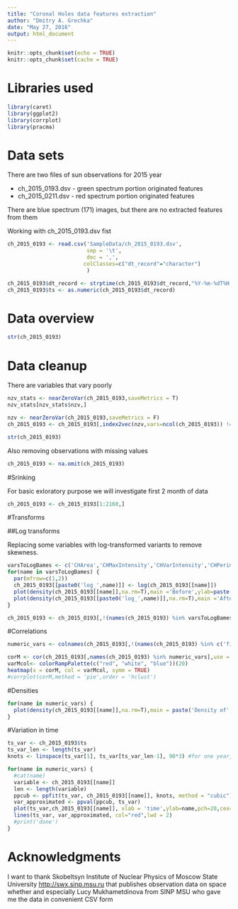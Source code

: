 ```yaml
---
title: "Coronal Holes data features extraction"
author: "Dmitry A. Grechka"
date: "May 27, 2016"
output: html_document
---
```


```r
knitr::opts_chunk$set(echo = TRUE)
knitr::opts_chunk$set(cache = TRUE)
```


# Libraries used

```r
library(caret)
library(ggplot2)
library(corrplot)
library(pracma)
```

# Data sets

There are two files of sun observations for 2015 year

  * ch_2015_0193.dsv - green spectrum portion originated features
  * ch_2015_0211.dsv - red spectrum portion originated features
  
There are blue spectrum (171) images, but there are no extracted features from them

Working with ch_2015_0193.dsv fist

```r
ch_2015_0193 <- read.csv('SampleData/ch_2015_0193.dsv',
                         sep = '\t',
                         dec = ',',
                        colClasses=c("dt_record"="character")
                         )

ch_2015_0193$dt_record <- strptime(ch_2015_0193$dt_record,"%Y-%m-%dT%H:%M:%S",tz='UTC')
ch_2015_0193$ts <- as.numeric(ch_2015_0193$dt_record)
```

# Data overview

```r
str(ch_2015_0193)
```

# Data cleanup

There are variables that vary poorly

```r
nzv_stats <- nearZeroVar(ch_2015_0193,saveMetrics = T)
nzv_stats[nzv_stats$nzv,]

nzv <- nearZeroVar(ch_2015_0193,saveMetrics = F)
ch_2015_0193 <- ch_2015_0193[,index2vec(nzv,vars=ncol(ch_2015_0193)) != 1]

str(ch_2015_0193)
```

Also removing observations with missing values

```r
ch_2015_0193 <- na.omit(ch_2015_0193)
```

#Srinking

For basic exloratory purpose we will investigate first 2 month of data

```r
ch_2015_0193 <- ch_2015_0193[1:2160,]
```

#Transforms

##Log transforms

Replacing some variables with log-transformed variants to remove skewness.

```r
varsToLogBames <- c('CHArea','CHMaxIntensity','CHVarIntensity','CHPerimeter','CorrectAlongLat','CorrectAlongLon','RightSideCHMaxInt','LeftSideCHMaxInt','AboveCHMaxInt','BelowCHMaxInt','RightSideCHMeanInt','LeftSideCHMeanInt','AboveCHMeanInt','BelowCHMeanInt')
for(name in varsToLogBames) {
  par(mfrow=c(1,2)) 
  ch_2015_0193[[paste0('log_',name)]] <- log(ch_2015_0193[[name]])
  plot(density(ch_2015_0193[[name]],na.rm=T),main ='Before',ylab=paste('Density of ',name))
  plot(density(ch_2015_0193[[paste0('log_',name)]],na.rm=T),main ='After',ylab=paste0('Density of log_',name))
}

ch_2015_0193 <- ch_2015_0193[,!(names(ch_2015_0193) %in% varsToLogBames)]
```

#Correlations

```r
numeric_vars <- colnames(ch_2015_0193[,!(names(ch_2015_0193) %in% c('fitsname','dt_record'))]) # omitting time

corM <- cor(ch_2015_0193[,names(ch_2015_0193) %in% numeric_vars],use = 'complete.obs')
varMcol<- colorRampPalette(c("red", "white", "blue"))(20)
heatmap(x = corM, col = varMcol, symm = TRUE)
#corrplot(corM,method = 'pie',order = 'hclust')
```

#Densities

```r

for(name in numeric_vars) {
  plot(density(ch_2015_0193[[name]],na.rm=T),main = paste('Density of',name))
}
```

#Variation in time

```r
ts_var <- ch_2015_0193$ts
ts_var_len <- length(ts_var)
knots <- linspace(ts_var[1], ts_var[ts_var_len-1], 90*3) #for one year, knot every 6 hours

for(name in numeric_vars) {
  #cat(name)
  variable <- ch_2015_0193[[name]]
  len <- length(variable)
  ppcub <- ppfit(ts_var, ch_2015_0193[[name]], knots, method = "cubic")
  var_approximated <- ppval(ppcub, ts_var)
  plot(ts_var,ch_2015_0193[[name]], xlab = 'time',ylab=name,pch=20,cex=.9)
  lines(ts_var, var_approximated, col="red",lwd = 2)
  #print('done')
}
```

# Acknowledgments

I want to thank Skobeltsyn Institute of Nuclear Physics of Moscow State University <http://swx.sinp.msu.ru> that publishes observation data on space whether and especially Lucy Mukhametdinova from SINP MSU who gave me the data in convenient CSV form